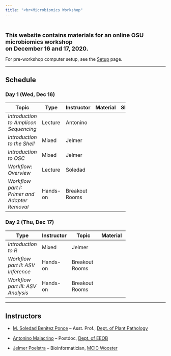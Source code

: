 ```yaml
---
title: "<br>Microbiomics Workshop"
---
```


<style>
.mytable table {
  width:75%;
}
</style>

<br>

<span style="font-size: 18px">**This website contains materials for an online
OSU microbiomics workshop<br>on December 16 and 17, 2020.**</span>

For pre-workshop computer setup, see the [Setup](00_setup.html) page.

----

## Schedule

### Day 1 (Wed, Dec 16)

<div class="mytable">

Topic | Type | Instructor | Material | Slides
|-|-|-|-|-|
_Introduction to Amplicon Sequencing_ | Lecture | Antonino | <a href="01-microbiomics.html" target="_blank"><span style="color: #4b5357;"><i class="fas fa-book fa-lg"></i></span></a> | |
_Introduction to the Shell_ | Mixed | Jelmer | <a href="02-shell.html" target="_blank"><span style="color: #4b5357;"><i class="fas fa-book fa-lg"></i></span></a> | <a href="slides/02-shell-slides.html" target="_blank"><span style="color: #4b5357;"><i class="fas fa-desktop fa-lg"></i></span></a> |
_Introduction to OSC_ | Mixed | Jelmer | <a href="03-OSC.html" target="_blank"><span style="color: #4b5357;"><i class="fas fa-book fa-lg"></i></span></a> | <a href="slides/03-OSC-slides.html" target="_blank"><span style="color: #4b5357;"><i class="fas fa-desktop fa-lg"></i></span></a> |
_Workflow: Overview_ | Lecture | Soledad | <a href="04-data-overview.html" target="_blank"><span style="color: #4b5357;"><i class="fas fa-book fa-lg"></i></span></a> | |
_Workflow part I: Primer and Adapter Removal_ | Hands-on | Breakout Rooms | <a href="05-preprocess-reads.html" target="_blank"><span style="color: #4b5357;"><i class="fas fa-book fa-lg"></i></span></a> | |


</mytable>

### Day 2 (Thu, Dec 17)

<div class="mytable">

| Type | Instructor | Topic | Material
|-|-|-|-|
| _Introduction to R_ | Mixed | Jelmer | <a href="06-R.html" target="_blank"><span style="color: #4b5357;"><i class="fas fa-book fa-lg"></i></span></a> |
| _Workflow part II: ASV Inference_  | Hands-on | Breakout Rooms | <a href="07-ASV-inference.html" target="_blank"><span style="color: #4b5357;"><i class="fas fa-book fa-lg"></i></span></a> |
| _Workflow part III: ASV Analysis_ | Hands-on | Breakout Rooms | <a href="08-postASV-analysis.html" target="_blank"><span style="color: #4b5357;"><i class="fas fa-book fa-lg"></i></span></a> |

</mytable>

----

## Instructors

- [M. Soledad Benitez Ponce](benitezponce.1@osu.edu) -- Asst. Prof., [Dept. of Plant Pathology](https://plantpath.osu.edu/)

- [Antonino Malacrino](mailto:malacrino.1@osu.edu) -- Postdoc, [Dept. of EEOB](https://eeob.osu.edu/)

- [Jelmer Poelstra](mailto:poelstra.1@osu.edu) -- Bioinformatician, [MCIC Wooster](https://mcic.osu.edu)

<br> <br> <br>
